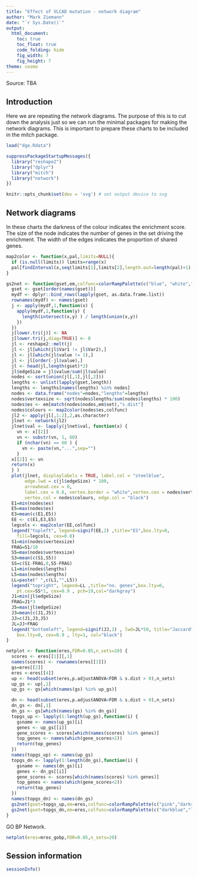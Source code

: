 ```yaml
---
title: "Effect of VLCAD mutation - network diagram"
author: "Mark Ziemann"
date: "`r Sys.Date()`"
output:
  html_document:
    toc: true
    toc_float: true
    code_folding: hide
    fig_width: 7
    fig_height: 7
theme: cosmo
---
```


Source: TBA

## Introduction

Here we are repeating the network diagrams.
The purpose of this is to cut down the analysis just so we can run the minimal packages for making the network diagrams.
This is important to prepare these charts to be included in the mitch package.

```r

load("dge.Rdata")

suppressPackageStartupMessages({
  library("reshape2")
  library("dplyr")
  library("mitch")
  library("network")
})

knitr::opts_chunk$set(dev = 'svg') # set output device to svg

```

## Network diagrams

In these charts the darkness of the colour indicates the enrichment score.
The size of the node indicates the number of genes in the set driving the enrichment.
The width of the edges indicates the proportion of shared genes.

```r

map2color <- function(x,pal,limits=NULL){
  if (is.null(limits)) limits=range(x)
  pal[findInterval(x,seq(limits[1],limits[2],length.out=length(pal)+1), all.inside=TRUE)]
}

gs2net <- function(gset,em,colfunc=colorRampPalette(c("blue", "white","red"))(n=100)){
  gset <- gset[order(names(gset))]
  mydf <- dplyr::bind_rows(lapply(gset, as.data.frame.list))
  rownames(mydf) <- names(gset)
  j <- apply(mydf,1,function(x) {
    apply(mydf,1,function(y) {
      length(intersect(x,y) ) / length(union(x,y))
    })
  })
  j[lower.tri(j)] <- NA
  j[lower.tri(j,diag=TRUE)] <- 0
  jl <- reshape2::melt(j)
  jl <- jl[which(jl$Var1 != jl$Var2),]
  jl <- jl[which(jl$value != 1),]
  jl <- jl[order(-jl$value),]
  jl <- head(jl,length(gset)*2)
  jl$edgeSize = jl$value/sum(jl$value)
  nodes <- sort(union(jl[,1],jl[,2]))
  lengths <- unlist(lapply(gset,length))
  lengths <- lengths[names(lengths) %in% nodes]
  nodes <- data.frame("nodes"=nodes,"lengths"=lengths)
  nodes$vertexsize <- sqrt(nodes$lengths/sum(nodes$lengths) * 100)
  nodes$es <- em[match(nodes$nodes,em$set),"s.dist"]
  nodes$colours <- map2color(nodes$es,colfunc)
  jl2 <- apply(jl[,1:2],2,as.character)
  jlnet <- network(jl2)
  jlnet$val <- lapply(jlnet$val, function(x) {
    vn <- x[[2]]
    vn <- substr(vn, 1, 60)
    if (nchar(vn) == 60 ) {
      vn <- paste(vn,"...",sep="")
    }
  x[[2]] <- vn
  return(x)
  } )
  plot(jlnet, displaylabels = TRUE, label.col = "steelblue",
       edge.lwd = c(jl$edgeSize) * 100,
       arrowhead.cex = 0,
       label.cex = 0.8, vertex.border = "white",vertex.cex = nodes$vertexsize,
       vertex.col = nodes$colours, edge.col = "black")
  E1=min(nodes$es)
  E5=max(nodes$es)
  E3=mean(c(E1,E5))
  EE <- c(E1,E3,E5)
  legcols <- map2color(EE,colfunc)
  legend("topleft", legend=signif(EE,2) ,title="ES",box.lty=0,
    fill=legcols, cex=0.8)
  S1=min(nodes$vertexsize)
  FRAG=S1/10
  S5=max(nodes$vertexsize)
  S3=mean(c(S1,S5))
  SS=c(S1-FRAG,0,S5-FRAG)
  L1=min(nodes$lengths)
  L5=max(nodes$lengths)
  LL=paste(" ",c(L1,"",L5))
  legend("topright", legend=LL ,title="no. genes",box.lty=0,
    pt.cex=SS*1, cex=0.9 , pch=19,col="darkgray")
  J1=min(jl$edgeSize)
  FRAG=J1*3
  J5=max(jl$edgeSize)
  J3=mean(c(J1,J5))
  JJ=c(J1,J3,J5)
  JL=JJ+FRAG
  legend("bottomleft", legend=signif(JJ,2) , lwd=JL*50, title="Jaccard",
    box.lty=0, cex=0.9 , lty=1, col="black")
}

netplot <- function(eres,FDR=0.05,n_sets=20) {
  scores <- eres[[1]][,1]
  names(scores) <- rownames(eres[[1]])
  gs=eres[[2]]
  eres <-eres[[4]]
  up <- head(subset(eres,p.adjustANOVA<FDR & s.dist > 0),n_sets)
  up_gs <- up[,1]
  up_gs <- gs[which(names(gs) %in% up_gs)]

  dn <- head(subset(eres,p.adjustANOVA<FDR & s.dist < 0),n_sets)
  dn_gs <- dn[,1]
  dn_gs <- gs[which(names(gs) %in% dn_gs)]
  topgs_up <- lapply(1:length(up_gs),function(i) {
    gsname <- names(up_gs)[i]
    genes <- up_gs[[i]]
    gene_scores <- scores[which(names(scores) %in% genes)]
    top_genes <- names(which(gene_scores>2))
    return(top_genes)
  })
  names(topgs_up) <- names(up_gs)
  topgs_dn <- lapply(1:length(dn_gs),function(i) {
    gsname <- names(dn_gs)[i]
    genes <- dn_gs[[i]]
    gene_scores <- scores[which(names(scores) %in% genes)]
    top_genes <- names(which(gene_scores<2))
    return(top_genes)
  })
  names(topgs_dn) <- names(dn_gs)
  gs2net(gset=topgs_up,em=eres,colfunc=colorRampPalette(c("pink","darkred"))(n=100))
  gs2net(gset=topgs_dn,em=eres,colfunc=colorRampPalette(c("darkblue","lightblue"))(n=100))
}

```

GO BP Network.

```r

netplot(eres=mres_gobp,FDR=0.05,n_sets=20)

```

## Session information

```r

sessionInfo()

```
